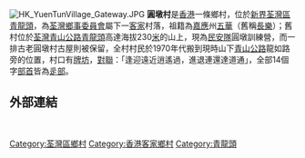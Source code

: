 {{expand|time=2008-3-23}}
[[File:HK_YuenTunVillage_Gateway.JPG|thumb]]
'''圓墩村'''是[[香港|香港]]一條鄉村，位於[[新界|新界]][[荃灣區|荃灣區]][[青龍頭|青龍頭]]，為[[荃灣鄉事委員會|荃灣鄉事委員會]]屬下一[[客家|客家]]村落，祖籍為[[梅州市|嘉應]]州[[五华县|五華]]（舊稱[[長樂|長樂]]）；舊村位於[[荃灣|荃灣]][[青山公路|青山公路]][[青龍頭|青龍頭]]高達海拔230[[米_(單位)|米]]的山上，現為[[民安隊|民安隊]]圓墩訓練營，而一排古老圓墩村古屋則被保留，全村村民於1970年代搬到現時山下[[青山公路|青山公路]]龍如路旁的位置，村口有[[牌坊|牌坊]]，[[對聯|對聯]]：「逢迎遠近逍遙過，進退連還達道通」，全部14個字[[部首|部首]]皆為[[辵部|辵部]]。

==外部連結==
{{commonscat-inline|Yuen Tun Village}}

<br>
{{HK-geo-stub}}

[[Category:荃灣區鄉村|Category:荃灣區鄉村]]
[[Category:香港客家鄉村|Category:香港客家鄉村]]
[[Category:青龍頭|Category:青龍頭]]
